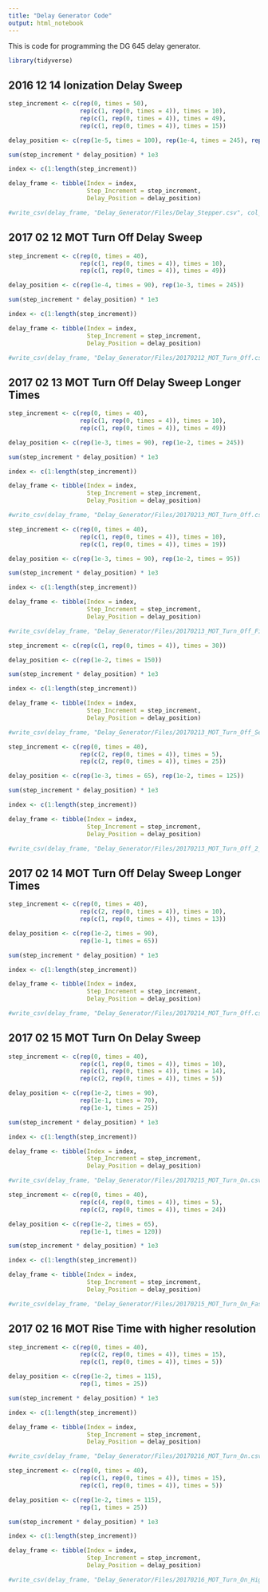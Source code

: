 ```yaml
---
title: "Delay Generator Code"
output: html_notebook
---
```


This is code for programming the DG 645 delay generator.

```r
library(tidyverse)
```

## 2016 12 14 Ionization Delay Sweep

```r
step_increment <- c(rep(0, times = 50),
                    rep(c(1, rep(0, times = 4)), times = 10),
                    rep(c(1, rep(0, times = 4)), times = 49), 
                    rep(c(1, rep(0, times = 4)), times = 15))

delay_position <- c(rep(1e-5, times = 100), rep(1e-4, times = 245), rep(1e-3, times = 75))

sum(step_increment * delay_position) * 1e3

index <- c(1:length(step_increment))

delay_frame <- tibble(Index = index,
                      Step_Increment = step_increment, 
                      Delay_Position = delay_position)

#write_csv(delay_frame, "Delay_Generator/Files/Delay_Stepper.csv", col_names = FALSE)

```

## 2017 02 12 MOT Turn Off Delay Sweep

```r
step_increment <- c(rep(0, times = 40),
                    rep(c(1, rep(0, times = 4)), times = 10),
                    rep(c(1, rep(0, times = 4)), times = 49))

delay_position <- c(rep(1e-4, times = 90), rep(1e-3, times = 245))

sum(step_increment * delay_position) * 1e3

index <- c(1:length(step_increment))

delay_frame <- tibble(Index = index,
                      Step_Increment = step_increment, 
                      Delay_Position = delay_position)

#write_csv(delay_frame, "Delay_Generator/Files/20170212_MOT_Turn_Off.csv", col_names = FALSE)

```

## 2017 02 13 MOT Turn Off Delay Sweep Longer Times

```r
step_increment <- c(rep(0, times = 40),
                    rep(c(1, rep(0, times = 4)), times = 10),
                    rep(c(1, rep(0, times = 4)), times = 49))

delay_position <- c(rep(1e-3, times = 90), rep(1e-2, times = 245))

sum(step_increment * delay_position) * 1e3

index <- c(1:length(step_increment))

delay_frame <- tibble(Index = index,
                      Step_Increment = step_increment, 
                      Delay_Position = delay_position)

#write_csv(delay_frame, "Delay_Generator/Files/20170213_MOT_Turn_Off.csv", col_names = FALSE)

```

```r
step_increment <- c(rep(0, times = 40),
                    rep(c(1, rep(0, times = 4)), times = 10),
                    rep(c(1, rep(0, times = 4)), times = 19))

delay_position <- c(rep(1e-3, times = 90), rep(1e-2, times = 95))

sum(step_increment * delay_position) * 1e3

index <- c(1:length(step_increment))

delay_frame <- tibble(Index = index,
                      Step_Increment = step_increment, 
                      Delay_Position = delay_position)

#write_csv(delay_frame, "Delay_Generator/Files/20170213_MOT_Turn_Off_First_Half.csv", col_names = FALSE)

```

```r
step_increment <- c(rep(c(1, rep(0, times = 4)), times = 30))

delay_position <- c(rep(1e-2, times = 150))

sum(step_increment * delay_position) * 1e3

index <- c(1:length(step_increment))

delay_frame <- tibble(Index = index,
                      Step_Increment = step_increment, 
                      Delay_Position = delay_position)

#write_csv(delay_frame, "Delay_Generator/Files/20170213_MOT_Turn_Off_Second_Half.csv", col_names = FALSE)

```

```r
step_increment <- c(rep(0, times = 40),
                    rep(c(2, rep(0, times = 4)), times = 5),
                    rep(c(2, rep(0, times = 4)), times = 25))

delay_position <- c(rep(1e-3, times = 65), rep(1e-2, times = 125))

sum(step_increment * delay_position) * 1e3

index <- c(1:length(step_increment))

delay_frame <- tibble(Index = index,
                      Step_Increment = step_increment, 
                      Delay_Position = delay_position)

#write_csv(delay_frame, "Delay_Generator/Files/20170213_MOT_Turn_Off_2_step.csv", col_names = FALSE)

```

## 2017 02 14 MOT Turn Off Delay Sweep Longer Times


```r
step_increment <- c(rep(0, times = 40),
                    rep(c(2, rep(0, times = 4)), times = 10),
                    rep(c(1, rep(0, times = 4)), times = 13))

delay_position <- c(rep(1e-2, times = 90), 
                    rep(1e-1, times = 65))

sum(step_increment * delay_position) * 1e3

index <- c(1:length(step_increment))

delay_frame <- tibble(Index = index,
                      Step_Increment = step_increment, 
                      Delay_Position = delay_position)

#write_csv(delay_frame, "Delay_Generator/Files/20170214_MOT_Turn_Off.csv", col_names = FALSE)

```

## 2017 02 15 MOT Turn On Delay Sweep

```r
step_increment <- c(rep(0, times = 40),
                    rep(c(1, rep(0, times = 4)), times = 10), 
                    rep(c(1, rep(0, times = 4)), times = 14), 
                    rep(c(2, rep(0, times = 4)), times = 5))

delay_position <- c(rep(1e-2, times = 90), 
                    rep(1e-1, times = 70), 
                    rep(1e-1, times = 25))

sum(step_increment * delay_position) * 1e3

index <- c(1:length(step_increment))

delay_frame <- tibble(Index = index,
                      Step_Increment = step_increment, 
                      Delay_Position = delay_position)

#write_csv(delay_frame, "Delay_Generator/Files/20170215_MOT_Turn_On.csv", col_names = FALSE)

```

```r
step_increment <- c(rep(0, times = 40), 
                    rep(c(4, rep(0, times = 4)), times = 5),
                    rep(c(2, rep(0, times = 4)), times = 24))

delay_position <- c(rep(1e-2, times = 65), 
                    rep(1e-1, times = 120))

sum(step_increment * delay_position) * 1e3

index <- c(1:length(step_increment))

delay_frame <- tibble(Index = index,
                      Step_Increment = step_increment, 
                      Delay_Position = delay_position)

#write_csv(delay_frame, "Delay_Generator/Files/20170215_MOT_Turn_On_Faster_Steps.csv", col_names = FALSE)

```

## 2017 02 16 MOT Rise Time with higher resolution

```r
step_increment <- c(rep(0, times = 40),
                    rep(c(2, rep(0, times = 4)), times = 15), 
                    rep(c(1, rep(0, times = 4)), times = 5))

delay_position <- c(rep(1e-2, times = 115), 
                    rep(1, times = 25))

sum(step_increment * delay_position) * 1e3

index <- c(1:length(step_increment))

delay_frame <- tibble(Index = index,
                      Step_Increment = step_increment, 
                      Delay_Position = delay_position)

#write_csv(delay_frame, "Delay_Generator/Files/20170216_MOT_Turn_On.csv", col_names = FALSE)

```

```r
step_increment <- c(rep(0, times = 40),
                    rep(c(1, rep(0, times = 4)), times = 15), 
                    rep(c(1, rep(0, times = 4)), times = 5))

delay_position <- c(rep(1e-2, times = 115), 
                    rep(1, times = 25))

sum(step_increment * delay_position) * 1e3

index <- c(1:length(step_increment))

delay_frame <- tibble(Index = index,
                      Step_Increment = step_increment, 
                      Delay_Position = delay_position)

#write_csv(delay_frame, "Delay_Generator/Files/20170216_MOT_Turn_On_Higher_res.csv", col_names = FALSE)

```






